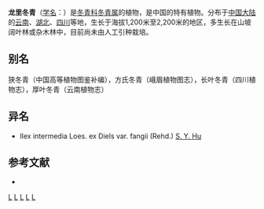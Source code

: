 {{Speciesbox 
| genus = Ilex
| species = dunniana
| authority = Levl.
}}
'''龙里冬青'''（[[学名|学名]]：{{lang|la|''Ilex dunniana''}}）是[[冬青科|冬青科]][[冬青属|冬青属]]的植物，是中国的特有植物。分布于[[中国大陆|中国大陆]]的[[云南|云南]]、[[湖北|湖北]]、[[四川|四川]]等地，生长于海拔1,200米至2,200米的地区，多生长在山坡阔叶林或杂木林中，目前尚未由人工引种栽培。

== 别名 ==
狭冬青（中国高等植物图鉴补编），方氏冬青（峨眉植物图志），长叶冬青（四川植物志），厚叶冬青（云南植物志）

== 异名 ==
* Ilex intermedia Loes. ex Diels var. fangii (Rehd.) [[胡秀英|S. Y. Hu]]

== 参考文献 ==
<div class="references-small">
* {{cite web| url =http://www.bioinfo.cn/db05/KmzwSpecies.php?action=view&id=14115| title =龙里冬青| work =《中国高等植物数据库全库》| publisher =中国科学院微生物研究所| author =昆明植物研究所| accessdate =2009-02-24| deadurl =yes| archiveurl =https://web.archive.org/web/20160305021848/http://www.bioinfo.cn/db05/KmzwSpecies.php?action=view&id=14115| archivedate =2016-03-05}}
</div>
{{Taxonbar|from=Q11181808}}

[[Category:冬青属|L]]
[[Category:中國特有植物|L]]
[[Category:云南植物|L]]
[[Category:湖北植物|L]]
[[Category:四川植物|L]]